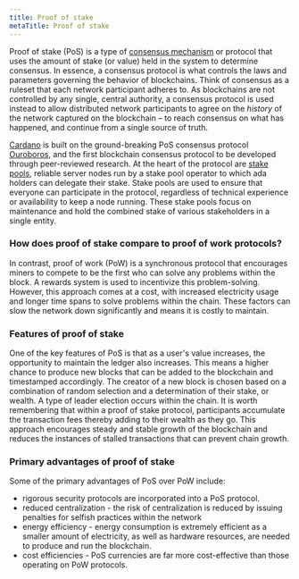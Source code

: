 ```yaml
---
title: Proof of stake
metaTitle: Proof of stake
---
```


Proof of stake (PoS) is a type of
[consensus mechanism](https://docs.cardano.org/learn/consensus-explained) or
protocol that uses the amount of stake (or value) held in the system to
determine consensus. In essence, a consensus protocol is what controls the laws
and parameters governing the behavior of blockchains. Think of consensus as a
ruleset that each network participant adheres to. As blockchains are not
controlled by any single, central authority, a consensus protocol is used
instead to allow distributed network participants to agree on the _history_ of
the network captured on the blockchain – to reach consensus on what has
happened, and continue from a single source of truth.

[Cardano](https://cardano.org/) is built on the ground-breaking PoS consensus
protocol
[Ouroboros](https://iohk.io/en/blog/posts/2022/06/03/from-classic-to-chronos-the-implementations-of-ouroboros-explained/),
and the first blockchain consensus protocol to be developed through
peer-reviewed research. At the heart of the protocol are
[stake pools](https://docs.cardano.org/core-concepts/stake-pools), reliable
server nodes run by a stake pool operator to which ada holders can delegate
their stake. Stake pools are used to ensure that everyone can participate in the
protocol, regardless of technical experience or availability to keep a node
running. These stake pools focus on maintenance and hold the combined stake of
various stakeholders in a single entity.

### How does proof of stake compare to proof of work protocols?

In contrast, proof of work (PoW) is a synchronous protocol that encourages
miners to compete to be the first who can solve any problems within the block. A
rewards system is used to incentivize this problem-solving. However, this
approach comes at a cost, with increased electricity usage and longer time spans
to solve problems within the chain. These factors can slow the network down
significantly and means it is costly to maintain.

### Features of proof of stake

One of the key features of PoS is that as a user's value increases, the
opportunity to maintain the ledger also increases. This means a higher chance to
produce new blocks that can be added to the blockchain and timestamped
accordingly. The creator of a new block is chosen based on a combination of
random selection and a determination of their stake, or wealth. A type of leader
election occurs within the chain. It is worth remembering that within a proof of
stake protocol, participants accumulate the transaction fees thereby adding to
their wealth as they go. This approach encourages steady and stable growth of
the blockchain and reduces the instances of stalled transactions that can
prevent chain growth.

### Primary advantages of proof of stake

Some of the primary advantages of PoS over PoW include:

- rigorous security protocols are incorporated into a PoS protocol.
- reduced centralization - the risk of centralization is reduced by issuing
  penalties for selfish practices within the network
- energy efficiency - energy consumption is extremely efficient as a smaller
  amount of electricity, as well as hardware resources, are needed to produce
  and run the blockchain.
- cost efficiencies - PoS currencies are far more cost-effective than those
  operating on PoW protocols.
